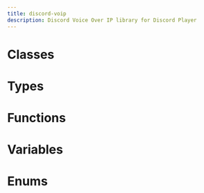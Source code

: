 ```yaml
---
title: discord-voip
description: Discord Voice Over IP library for Discord Player
---
```


# Classes

<Cards><Card title="AudioPlayer" description="Used to play audio resources (i.e. tracks, streams) to voice connections." href="/api/discord-voip/classes/AudioPlayer" />

<Card
  title="AudioPlayerError"
  description="An error emitted by an AudioPlayer. Contains an attached resource to aid with
debugging and identifying where the error came from."
  href="/api/discord-voip/classes/AudioPlayerError"
/>

<Card
  title="AudioResource"
  description="Represents an audio resource that can be played by an audio player."
  href="/api/discord-voip/classes/AudioResource"
/>

<Card
  title="PlayerSubscription"
  description="Represents a subscription of a voice connection to an audio player, allowing
the audio player to play audio on the voice connection."
  href="/api/discord-voip/classes/PlayerSubscription"
/>

<Card title="VoiceConnection" description="A connection to the voice server of a Guild, can be used to play audio in voice channels." href="/api/discord-voip/classes/VoiceConnection" /></Cards>

# Types

<Cards><Card title="AudioPlayerBufferingState" description="The state that an AudioPlayer is in when it is waiting for a resource to become readable. Once this
happens, the AudioPlayer will enter the Playing state. If the resource ends/errors before this, then
it will re-enter the Idle state." href="/api/discord-voip/types/AudioPlayerBufferingState" />

<Card
  title="AudioPlayerIdleState"
  description="The state that an AudioPlayer is in when it has no resource to play. This is the starting state."
  href="/api/discord-voip/types/AudioPlayerIdleState"
/>

<Card
  title="AudioPlayerPausedState"
  description="The state that an AudioPlayer is in when it has either been explicitly paused by the user, or done
automatically by the AudioPlayer itself if there are no available subscribers."
  href="/api/discord-voip/types/AudioPlayerPausedState"
/>

<Card
  title="AudioPlayerPlayingState"
  description="The state that an AudioPlayer is in when it is actively playing an AudioResource. When playback ends,
it will enter the Idle state."
  href="/api/discord-voip/types/AudioPlayerPlayingState"
/>

<Card
  title="CreateAudioPlayerOptions"
  description="Options that can be passed when creating an audio player, used to specify its behavior."
  href="/api/discord-voip/types/CreateAudioPlayerOptions"
/>

<Card
  title="CreateAudioResourceOptions"
  description="Options that are set when creating a new audio resource."
  href="/api/discord-voip/types/CreateAudioResourceOptions"
/>

<Card
  title="CreateVoiceConnectionOptions"
  description="The options that can be given when creating a voice connection."
  href="/api/discord-voip/types/CreateVoiceConnectionOptions"
/>

<Card
  title="DiscordGatewayAdapterImplementerMethods"
  description="Methods that are provided by the implementer of a Discord gateway DiscordGatewayAdapter."
  href="/api/discord-voip/types/DiscordGatewayAdapterImplementerMethods"
/>

<Card
  title="DiscordGatewayAdapterLibraryMethods"
  description="Methods that are provided by the @discordjs/voice library to implementations of
Discord gateway DiscordGatewayAdapters."
  href="/api/discord-voip/types/DiscordGatewayAdapterLibraryMethods"
/>

<Card title="JoinConfig" description="Docs for type JoinConfig" href="/api/discord-voip/types/JoinConfig" />

<Card
  title="JoinVoiceChannelOptions"
  description="The options that can be given when joining a voice channel."
  href="/api/discord-voip/types/JoinVoiceChannelOptions"
/>

<Card
  title="VoiceConnectionConnectingState"
  description="The state that a VoiceConnection will be in when it is establishing a connection to a Discord
voice server."
  href="/api/discord-voip/types/VoiceConnectionConnectingState"
/>

<Card
  title="VoiceConnectionDestroyedState"
  description="The state that a VoiceConnection will be in when it has been permanently been destroyed by the
user and untracked by the library. It cannot be reconnected, instead, a new VoiceConnection
needs to be established."
  href="/api/discord-voip/types/VoiceConnectionDestroyedState"
/>

<Card
  title="VoiceConnectionDisconnectedBaseState"
  description="The state that a VoiceConnection will be in when it is not connected to a Discord voice server nor is
it attempting to connect. You can manually attempt to reconnect using VoiceConnection#reconnect."
  href="/api/discord-voip/types/VoiceConnectionDisconnectedBaseState"
/>

<Card
  title="VoiceConnectionDisconnectedOtherState"
  description="The state that a VoiceConnection will be in when it is not connected to a Discord voice server nor is
it attempting to connect. You can manually attempt to reconnect using VoiceConnection#reconnect."
  href="/api/discord-voip/types/VoiceConnectionDisconnectedOtherState"
/>

<Card
  title="VoiceConnectionDisconnectedWebSocketState"
  description="The state that a VoiceConnection will be in when its WebSocket connection was closed.
You can manually attempt to reconnect using VoiceConnection#reconnect."
  href="/api/discord-voip/types/VoiceConnectionDisconnectedWebSocketState"
/>

<Card
  title="VoiceConnectionReadyState"
  description="The state that a VoiceConnection will be in when it has an active connection to a Discord
voice server."
  href="/api/discord-voip/types/VoiceConnectionReadyState"
/>

<Card
  title="VoiceConnectionSignallingState"
  description="The state that a VoiceConnection will be in when it is waiting to receive a VOICE_SERVER_UPDATE and
VOICE_STATE_UPDATE packet from Discord, provided by the adapter."
  href="/api/discord-voip/types/VoiceConnectionSignallingState"
/>

<Card
  title="AudioPlayerState"
  description="The various states that the player can be in."
  href="/api/discord-voip/types/AudioPlayerState"
/>

<Card
  title="DiscordGatewayAdapterCreator"
  description="A function used to build adapters. It accepts a methods parameter that contains functions that
can be called by the implementer when new data is received on its gateway connection. In return,
the implementer will return some methods that the library can call - e.g. to send messages on
the gateway, or to signal that the adapter can be removed."
  href="/api/discord-voip/types/DiscordGatewayAdapterCreator"
/>

<Card
  title="VoiceConnectionDisconnectedState"
  description="The states that a VoiceConnection can be in when it is not connected to a Discord voice server nor is
it attempting to connect. You can manually attempt to connect using VoiceConnection#reconnect."
  href="/api/discord-voip/types/VoiceConnectionDisconnectedState"
/>

<Card title="VoiceConnectionState" description="The various states that a voice connection can be in." href="/api/discord-voip/types/VoiceConnectionState" /></Cards>

# Functions

<Cards><Card title="createAudioPlayer" description="Creates a new AudioPlayer to be used." href="/api/discord-voip/functions/createAudioPlayer" />

<Card
  title="createAudioResource"
  description="Creates an audio resource that can be played by audio players."
  href="/api/discord-voip/functions/createAudioResource"
/>

<Card
  title="entersState"
  description="Allows a voice connection a specified amount of time to enter a given state, otherwise rejects with an error."
  href="/api/discord-voip/functions/entersState"
/>

<Card
  title="getGroups"
  description="Retrieves the map of group names to maps of voice connections. By default, all voice connections
are created under the 'default' group."
  href="/api/discord-voip/functions/getGroups"
/>

<Card
  title="getVoiceConnection"
  description="Finds a voice connection with the given guild id and group. Defaults to the 'default' group."
  href="/api/discord-voip/functions/getVoiceConnection"
/>

<Card
  title="getVoiceConnections"
  description="Retrieves all the voice connections under the 'default' group."
  href="/api/discord-voip/functions/getVoiceConnections"
/>

<Card title="joinVoiceChannel" description="Creates a VoiceConnection to a Discord voice channel." href="/api/discord-voip/functions/joinVoiceChannel" /></Cards>

# Variables

<Cards>
  <Card title="version" description="Docs for variable version" href="/api/discord-voip/variables/version" />
</Cards>

# Enums

<Cards><Card title="AudioPlayerStatus" description="Docs for enum AudioPlayerStatus" href="/api/discord-voip/enums/AudioPlayerStatus" />

<Card
  title="NoSubscriberBehavior"
  description="Describes the behavior of the player when an audio packet is played but there are no available
voice connections to play to."
  href="/api/discord-voip/enums/NoSubscriberBehavior"
/>

<Card
  title="StreamType"
  description="The different types of stream that can exist within the pipeline."
  href="/api/discord-voip/enums/StreamType"
/>

<Card
  title="VoiceConnectionDisconnectReason"
  description="The reasons a voice connection can be in the disconnected state."
  href="/api/discord-voip/enums/VoiceConnectionDisconnectReason"
/>

<Card title="VoiceConnectionStatus" description="The various status codes a voice connection can hold at any one time." href="/api/discord-voip/enums/VoiceConnectionStatus" /></Cards>
